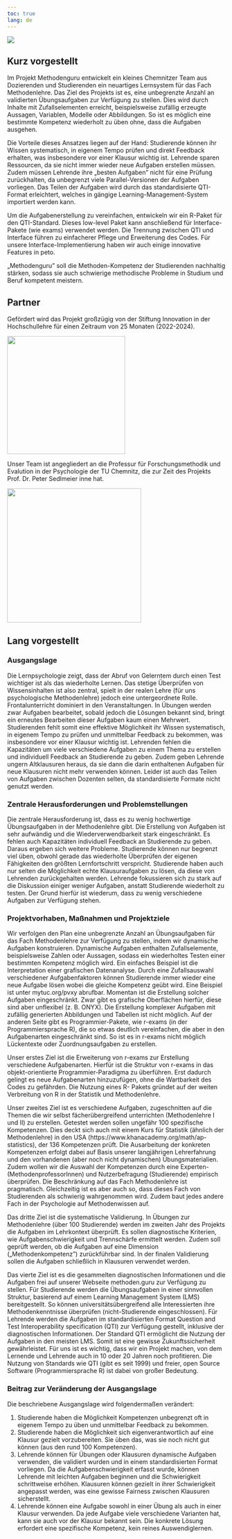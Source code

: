 ```yaml
---
toc: true
lang: de
---
```


![](cover3.png)

## Kurz vorgestellt

Im Projekt Methodenguru entwickelt ein kleines Chemnitzer Team aus Dozierenden und Studierenden ein neuartiges Lernsystem für das Fach Methodenlehre. Das Ziel des Projekts ist es, eine unbegrenzte Anzahl an validierten Übungsaufgaben zur Verfügung zu stellen. Dies wird durch Inhalte mit Zufallselementen erreicht, beispielsweise zufällig erzeugte Aussagen, Variablen, Modelle oder Abbildungen. So ist es möglich eine bestimmte Kompetenz wiederholt zu üben ohne, dass die Aufgaben ausgehen.

Die Vorteile dieses Ansatzes liegen auf der Hand: Studierende können ihr Wissen systematisch, in eigenem Tempo prüfen und direkt Feedback erhalten, was insbesondere vor einer Klausur wichtig ist. Lehrende sparen Ressourcen, da sie nicht immer wieder neue Aufgaben erstellen müssen. Zudem müssen Lehrende ihre „besten Aufgaben" nicht für eine Prüfung zurückhalten, da unbegrenzt viele Parallel-Versionen der Aufgaben vorliegen. Das Teilen der Aufgaben wird durch das standardisierte QTI-Format erleichtert, welches in gängige Learning-Management-System importiert werden kann.

Um die Aufgabenerstellung zu vereinfachen, entwickeln wir ein R-Paket für den QTI-Standard. Dieses low-level Paket kann anschließend für Interface-Pakete (wie exams) verwendet werden. Die Trennung zwischen QTI und Interface führen zu einfacherer Pflege und Erweiterung des Codes. Für unsere Interface-Implementierung haben wir auch einige innovative Features in peto.

„Methodenguru" soll die Methoden-Kompetenz der Studierenden nachhaltig stärken, sodass sie auch schwierige methodische Probleme in Studium und Beruf kompetent meistern.

## Partner

Gefördert wird das Projekt großzügig von der Stiftung Innovation in der Hochschullehre für einen Zeitraum von 25 Monaten (2022-2024).

![](https://stiftung-hochschullehre.de/wp-content/uploads/2022/07/logo_stiftung_hochschullehre_screenshot.jpg){fig-align="center" width="272"}

Unser Team ist angegliedert an die Professur für Forschungsmethodik und Evalution in der Psychologie der TU Chemnitz, die zur Zeit des Projekts Prof. Dr. Peter Sedlmeier inne hat.

![](KHS%20TUC%20farbig.png){fig-align="center" width="309"}

## Lang vorgestellt

### Ausgangslage

Die Lernpsychologie zeigt, dass der Abruf von Gelerntem durch einen Test wichtiger ist als das wiederholte Lernen. Das stetige Überprüfen von Wissensinhalten ist also zentral, spielt in der realen Lehre (für uns psychologische Methodenlehre) jedoch eine untergeordnete Rolle. Frontalunterricht dominiert in den Veranstaltungen. In Übungen werden zwar Aufgaben bearbeitet, sobald jedoch die Lösungen bekannt sind, bringt ein erneutes Bearbeiten dieser Aufgaben kaum einen Mehrwert. Studierenden fehlt somit eine effektive Möglichkeit ihr Wissen systematisch, in eigenem Tempo zu prüfen und unmittelbar Feedback zu bekommen, was insbesondere vor einer Klausur wichtig ist. Lehrenden fehlen die Kapazitäten um viele verschiedene Aufgaben zu einem Thema zu erstellen und individuell Feedback an Studierende zu geben. Zudem geben Lehrende ungern Altklausuren heraus, da sie dann die darin enthaltenen Aufgaben für neue Klausuren nicht mehr verwenden können. Leider ist auch das Teilen von Aufgaben zwischen Dozenten selten, da standardisierte Formate nicht genutzt werden.

### Zentrale Herausforderungen und Problemstellungen

Die zentrale Herausforderung ist, dass es zu wenig hochwertige Übungsaufgaben in der Methodenlehre gibt. Die Erstellung von Aufgaben ist sehr aufwändig und die Wiederverwendbarkeit stark eingeschränkt. Es fehlen auch Kapazitäten individuell Feedback an Studierende zu geben. Daraus ergeben sich weitere Probleme. Studierende können nur begrenzt viel üben, obwohl gerade das wiederholte Überprüfen der eigenen Fähigkeiten den größten Lernfortschritt verspricht. Studierende haben auch nur selten die Möglichkeit echte Klausuraufgaben zu lösen, da diese von Lehrenden zurückgehalten werden. Lehrende fokussieren sich zu stark auf die Diskussion einiger weniger Aufgaben, anstatt Studierende wiederholt zu testen. Der Grund hierfür ist wiederum, dass zu wenig verschiedene Aufgaben zur Verfügung stehen.

### Projektvorhaben, Maßnahmen und Projektziele

Wir verfolgen den Plan eine unbegrenzte Anzahl an Übungsaufgaben für das Fach Methodenlehre zur Verfügung zu stellen, indem wir dynamische Aufgaben konstruieren. Dynamische Aufgaben enthalten Zufallselemente, beispielsweise Zahlen oder Aussagen, sodass ein wiederholtes Testen einer bestimmten Kompetenz möglich wird. Ein einfaches Beispiel ist die Interpretation einer grafischen Datenanalyse. Durch eine Zufallsauswahl verschiedener Aufgabenfaktoren können Studierende immer wieder eine neue Aufgabe lösen wobei die gleiche Kompetenz geübt wird. Eine Beispiel ist unter mytuc.org/pvxy abrufbar. Momentan ist die Erstellung solcher Aufgaben eingeschränkt. Zwar gibt es grafische Oberflächen hierfür, diese sind aber unflexibel (z. B. ONYX). Die Erstellung komplexer Aufgaben mit zufällig generierten Abbildungen und Tabellen ist nicht möglich. Auf der anderen Seite gibt es Programmier-Pakete, wie r-exams (in der Programmiersprache R), die so etwas deutlich vereinfachen, die aber in den Aufgabenarten eingeschränkt sind. So ist es in r-exams nicht möglich Lückentexte oder Zuordnungsaufgaben zu erstellen.

Unser erstes Ziel ist die Erweiterung von r-exams zur Erstellung verschiedene Aufgabenarten. Hierfür ist die Struktur von r-exams in das objekt-orientierte Programmier-Paradigma zu überführen. Erst dadurch gelingt es neue Aufgabenarten hinzuzufügen, ohne die Wartbarkeit des Codes zu gefährden. Die Nutzung eines R- Pakets gründet auf der weiten Verbreitung von R in der Statistik und Methodenlehre.

Unser zweites Ziel ist es verschiedene Aufgaben, zugeschnitten auf die Themen die wir selbst fächerübergreifend unterrichten (Methodenlehre I und II) zu erstellen. Getestet werden sollen ungefähr 100 spezifische Kompetenzen. Dies deckt sich auch mit einem Kurs für Statistik (ähnlich der Methodenlehre) in den USA (https://www.khanacademy.org/math/ap-statistics), der 136 Kompetenzen prüft. Die Ausarbeitung der konkreten Kompetenzen erfolgt dabei auf Basis unserer langjährigen Lehrerfahrung und den vorhandenen (aber noch nicht dynamischen) Übungsmaterialien. Zudem wollen wir die Auswahl der Kompetenzen durch eine Experten- (MethodenprofessorInnen) und Nutzerbefragung (Studierende) empirisch überprüfen. Die Beschränkung auf das Fach Methodenlehre ist pragmatisch. Gleichzeitig ist es aber auch so, dass dieses Fach von Studierenden als schwierig wahrgenommen wird. Zudem baut jedes andere Fach in der Psychologie auf Methodenwissen auf.

Das dritte Ziel ist die systematische Validierung. In Übungen zur Methodenlehre (über 100 Studierende) werden im zweiten Jahr des Projekts die Aufgaben im Lehrkontext überprüft. Es sollen diagnostische Kriterien, wie Aufgabenschwierigkeit und Trennschärfe ermittelt werden. Zudem soll geprüft werden, ob die Aufgaben auf eine Dimension („Methodenkompetenz") zurückführbar sind. In der finalen Validierung sollen die Aufgaben schließlich in Klausuren verwendet werden.

Das vierte Ziel ist es die gesammelten diagnostischen Informationen und die Aufgaben frei auf unserer Webseite methoden.guru zur Verfügung zu stellen. Für Studierende werden die Übungsaufgaben in einer sinnvollen Struktur, basierend auf einem Learning Management System (LMS) bereitgestellt. So können universitätsübergreifend alle Interessierten ihre Methodenkenntnisse überprüfen (nicht-Studierende eingeschlossen). Für Lehrende werden die Aufgaben im standardisierten Format Question and Test Interoperability specification (QTI) zur Verfügung gestellt, inklusive der diagnostischen Informationen. Der Standard QTI ermöglicht die Nutzung der Aufgaben in den meisten LMS. Somit ist eine gewisse Zukunftssicherheit gewährleistet. Für uns ist es wichtig, dass wir ein Projekt machen, von dem Lernende und Lehrende  auch in 10 oder 20 Jahren noch profitieren. Die Nutzung von Standards wie QTI (gibt es seit 1999) und freier, open Source Software (Programmiersprache R) ist dabei von großer Bedeutung.

### Beitrag zur Veränderung der Ausgangslage

Die beschriebene Ausgangslage wird folgendermaßen verändert:

(1) Studierende haben die Möglichkeit Kompetenzen unbegrenzt oft in eigenem Tempo zu üben und unmittelbar Feedback zu bekommen.
(2) Studierende haben die Möglichkeit sich eigenverantwortlich auf eine Klausur gezielt vorzubereiten. Sie üben das, was sie noch nicht gut können (aus den rund 100 Kompetenzen).
(3) Lehrende können für Übungen oder Klausuren dynamische Aufgaben verwenden, die validiert wurden und in einem standardisierten Format vorliegen. Da die Aufgabenschwierigkeit erfasst wurde, können Lehrende mit leichten Aufgaben beginnen und die Schwierigkeit schrittweise erhöhen. Klausuren können gezielt in ihrer Schwierigkeit angepasst werden, was eine gewisse Fairness zwischen Klausuren sicherstellt.
(4) Lehrende können eine Aufgabe sowohl in einer Übung als auch in einer Klausur verwenden. Da jede Aufgabe viele verschiedene Varianten hat, kann sie auch vor der Klausur bekannt sein. Die konkrete Lösung erfordert eine spezifische Kompetenz, kein reines Auswendiglernen.
